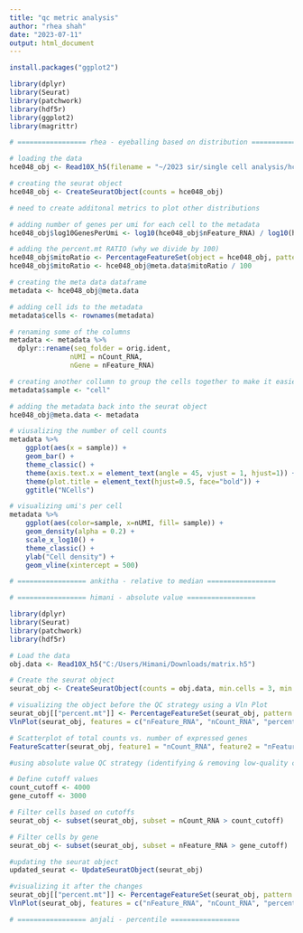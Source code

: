 ```yaml
---
title: "qc metric analysis"
author: "rhea shah"
date: "2023-07-11"
output: html_document
---
```


```r

install.packages("ggplot2")

library(dplyr)
library(Seurat)
library(patchwork)
library(hdf5r)
library(ggplot2)
library(magrittr)

# ================= rhea - eyeballing based on distribution ================= 

# loading the data 
hce048_obj <- Read10X_h5(filename = "~/2023 sir/single cell analysis/hce048_distal_filteredfeaturematrix.h5")

# creating the seurat object 
hce048_obj <- CreateSeuratObject(counts = hce048_obj)

# need to create additonal metrics to plot other distributions 

# adding number of genes per umi for each cell to the metadata 
hce048_obj$log10GenesPerUmi <- log10(hce048_obj$nFeature_RNA) / log10(hce048_obj$nCount_RNA)

# adding the percent.mt RATIO (why we divide by 100)
hce048_obj$mitoRatio <- PercentageFeatureSet(object = hce048_obj, pattern = "^MT-")
hce048_obj$mitoRatio <- hce048_obj@meta.data$mitoRatio / 100 

# creating the meta data dataframe 
metadata <- hce048_obj@meta.data

# adding cell ids to the metadata
metadata$cells <- rownames(metadata)

# renaming some of the columns 
metadata <- metadata %>%
  dplyr::rename(seq_folder = orig.ident,
               nUMI = nCount_RNA, 
               nGene = nFeature_RNA)

# creating another collumn to group the cells together to make it easier to visualize
metadata$sample <- "cell"

# adding the metadata back into the seurat object 
hce048_obj@meta.data <- metadata

# viusalizing the number of cell counts 
metadata %>% 
  	ggplot(aes(x = sample)) + 
  	geom_bar() +
  	theme_classic() +
  	theme(axis.text.x = element_text(angle = 45, vjust = 1, hjust=1)) +
  	theme(plot.title = element_text(hjust=0.5, face="bold")) +
  	ggtitle("NCells")

# visualizing umi's per cell 
metadata %>% 
  	ggplot(aes(color=sample, x=nUMI, fill= sample)) + 
  	geom_density(alpha = 0.2) + 
  	scale_x_log10() + 
  	theme_classic() +
  	ylab("Cell density") +
  	geom_vline(xintercept = 500)

# ================= ankitha - relative to median =================

# ================= himani - absolute value =================

library(dplyr)
library(Seurat)
library(patchwork)
library(hdf5r)

# Load the data
obj.data <- Read10X_h5("C:/Users/Himani/Downloads/matrix.h5")

# Create the seurat object
seurat_obj <- CreateSeuratObject(counts = obj.data, min.cells = 3, min.features = 200)

# visualizing the object before the QC strategy using a Vln Plot
seurat_obj[["percent.mt"]] <- PercentageFeatureSet(seurat_obj, pattern = "^MT-")
VlnPlot(seurat_obj, features = c("nFeature_RNA", "nCount_RNA", "percent.mt"), pt.size = 0.01, ncol = 3)

# Scatterplot of total counts vs. number of expressed genes
FeatureScatter(seurat_obj, feature1 = "nCount_RNA", feature2 = "nFeature_RNA")

#using absolute value QC strategy (identifying & removing low-quality cells)

# Define cutoff values
count_cutoff <- 4000
gene_cutoff <- 3000

# Filter cells based on cutoffs
seurat_obj <- subset(seurat_obj, subset = nCount_RNA > count_cutoff)

# Filter cells by gene
seurat_obj <- subset(seurat_obj, subset = nFeature_RNA > gene_cutoff)

#updating the seurat object
updated_seurat <- UpdateSeuratObject(seurat_obj)

#visualizing it after the changes
seurat_obj[["percent.mt"]] <- PercentageFeatureSet(seurat_obj, pattern = "^MT-")
VlnPlot(seurat_obj, features = c("nFeature_RNA", "nCount_RNA", "percent.mt"), pt.size = 0.01, ncol = 3)

# ================= anjali - percentile =================  



```